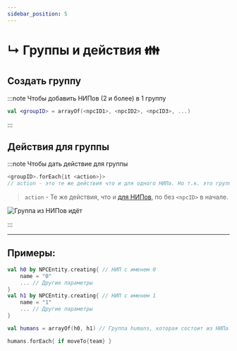 ```yaml
---
sidebar_position: 5
---
```


# ↳ Группы и действия 👪

## Создать группу

:::note Чтобы добавить НИПов (2 и более) в 1 группу
```kts
val <groupID> = arrayOf(<npcID1>, <npcID2>, <npcID3>, ...)
```
:::

## Действия для группы

:::note Чтобы дать действие для группы
```kts
<groupID>.forEach{it <action>}>
// action - это те же действия что и для одного НИПа. Но т.к. это группа, мы даёт это действие каждому НИПу, кто находится в этой группе
```
> `action` - Те же действия, что и [для НИПов](2-npc-actions), по без `<npcID>` в начале.

![Группа из НИПов идёт](../../.resourses/group-npcs-moveToPos.gif)

:::

---

## Примеры:
```kts
val h0 by NPCEntity.creating{ // НИП с именем 0
    name = "0"
    ... // Другие параметры
}
val h1 by NPCEntity.creating{ // НИП с именем 1
    name = "1"
    ... // Другие параметры
}

val humans = arrayOf(h0, h1) // Группа humans, которая состоит из НИПа с ID - h0 и h1

humans.forEach{ if moveTo{team} }
```
